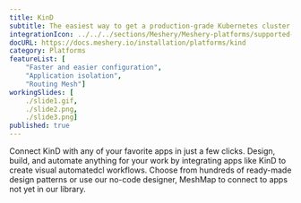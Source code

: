 ```yaml
---
title: KinD
subtitle: The easiest way to get a production-grade Kubernetes cluster up and running
integrationIcon: ../../../sections/Meshery/Meshery-platforms/supported-icons/kind.svg
docURL: https://docs.meshery.io/installation/platforms/kind
category: Platforms
featureList: [
    "Faster and easier configuration",
    "Application isolation",
    "Routing Mesh"]
workingSlides: [
    ./slide1.gif,
    ./slide2.png,
    ./slide3.png]
published: true
---
```


<p>
    Connect KinD with any of your favorite apps in just a few
    clicks. Design, build, and automate anything for your work by
    integrating apps like KinD to create visual automatedcl
    workflows. Choose from hundreds of ready-made design patterns or use
    our no-code designer, MeshMap to connect to apps not yet in our
    library.
</p>
